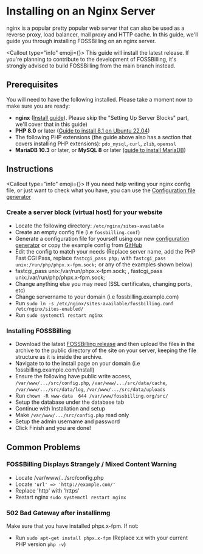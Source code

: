 
# <FontAwesomeIcon icon={faServer} /> Installing on an Nginx Server
nginx is a popular pretty popular web server that can also be used as a reverse proxy, load balancer, mail proxy and HTTP cache. In this guide, we'll guide you through installing FOSSBilling on an nginx server.

<Callout type="info" emoji={<FontAwesomeIcon icon={faCircleInfo} />}>
  This guide will install the latest release. If you're planning to contribute to the development of FOSSBilling, it's strongly advised to build FOSSBilling from the main branch instead.
</Callout>

## Prerequisites
You will need to have the following installed. Please take a moment now to make sure you are ready:
* **nginx** ([Install guide](https://www.digitalocean.com/community/tutorial_collections/how-to-install-nginx)). Please skip the "Setting Up Server Blocks" part, we'll cover that in this guide)
* **PHP 8.0** or later ([Guide to install 8.1 on Ubuntu 22.04](https://www.digitalocean.com/community/tutorials/how-to-install-php-8-1-and-set-up-a-local-development-environment-on-ubuntu-22-04))
* The following PHP extensions (the guide above also has a section that covers installing PHP extensions): `pdo_mysql`, `curl`, `zlib`, `openssl`
* **MariaDB 10.3** or later, or **MySQL 8** or later ([guide to install MariaDB](https://www.digitalocean.com/community/tutorial_collections/how-to-install-mariadb)) 

## Instructions

<Callout type="info" emoji={<FontAwesomeIcon icon={faCircleInfo} />}>
  If you need help writing your nginx config file, or just want to check what you have, you can use the [Configuration file generator](https://config.fossbilling.org/)
</Callout>

### Create a server block (virtual host) for your website
* Locate the following directory: `/etc/nginx/sites-available`
* Create an empty config file (i.e `fossbilling.conf`)
* Generate a configuration file for yourself using our new [configuration generator](https://config.fossbilling.org) or copy the example config from [GitHub](https://github.com/FOSSBilling/FOSSBilling/blob/main/data/nginx.conf)
* Edit the config to match your needs (Replace server name, add the PHP Fast CGI Pass, replace `fastcgi_pass php;` with `fastcgi_pass unix:/run/php/phpx.x-fpm.sock;` or any of the examples shown below)
* fastcgi_pass unix:/var/run/phpx.x-fpm.sock; , fastcgi_pass unix:/var/run/php/phpx.x-fpm.sock;
* Change anything else you may need (SSL certificates, changing ports, etc)
* Change servername to your domain (i.e fossbilling.example.com)
* Run `sudo ln -s /etc/nginx/sites-available/fossbilling.conf /etc/nginx/sites-enabled/`
* Run `sudo systemctl restart nginx`

### Installing FOSSBilling
* Download the latest [FOSSBilling release](https://fossbilling.org/downloads/stable) and then upload the files in the archive to the public directory of the site on your server, keeping the file structure as it is inside the archive.  
* Navigate to  to the install page on your domain (i.e fossbilling.example.com/install) 
* Ensure the following have public write access, `/var/www/.../src/config.php`, `/var/www/.../src/data/cache`, `/var/www/.../src/data/log`, `/var/www/.../src/data/uploads`
* Run `chown -R www-data  644 /var/www/fossbilling.org/src/`
* Setup the database under the database tab
* Continue with Installation and setup
* Make `/var/www/.../src/config.php` read only
* Setup the admin username and password
* Click Finish and you are done!

## Common Problems

### FOSSBilling Displays Strangely / Mixed Content Warning
* Locate /var/www/.../src/config.php
* Locate `'url' => 'http://example.com/'` 
* Replace 'http' with 'https'
* Restart nginx ` sudo systemctl restart nginx ` 

### 502 Bad Gateway after installinmg
Make sure that you have installed phpx.x-fpm. If not:
* Run `sudo apt-get install phpx.x-fpm` (Replace x.x with your current PHP version `php -v`)